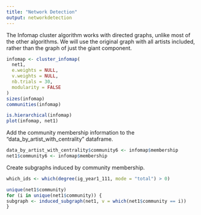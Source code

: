 ```yaml
---
title: "Network Detection"
output: networkdetection
---
```


The Infomap cluster algorithm works with directed graphs, unlike most of the other algorithms. We will use the original graph with all artists included, rather than the graph of just the giant component.

```r
infomap <- cluster_infomap(
  net1,
  e.weights = NULL,
  v.weights = NULL,
  nb.trials = 30,
  modularity = FALSE
)
sizes(infomap)
communities(infomap)
```


```r
is.hierarchical(infomap)
plot(infomap, net1)
```


Add the community membership information to the "data_by_artist_with_centrality" dataframe. 

```r
data_by_artist_with_centrality$community6 <- infomap$membership
net1$community6 <- infomap$membership
```

Create subgraphs induced by community membership.

```r
which_ids <- which(degree(ig_year1_111, mode = "total") > 0)

unique(net1$community)
for (i in unique(net1$community)) { 
subgraph <- induced_subgraph(net1, v = which(net1$community == i)) 
}
```




